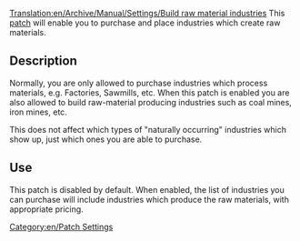 [[Translation:en/Archive/Manual/Settings/Build raw material industries]]
This [[en/Community/Patches/Patches|patch]] will enable you to purchase and place industries which create raw materials.

== Description ==

Normally, you are only allowed to purchase industries which process materials, e.g. Factories, Sawmills, etc.  When this patch is enabled you are also allowed to build raw-material producing industries such as coal mines, iron mines, etc.

This does not affect which types of "naturally occurring" industries which show up, just which ones you are able to purchase.

== Use ==

This patch is disabled by default.  When enabled, the list of industries you can purchase will include industries which produce the raw materials, with appropriate pricing.

[[Category:en/Patch Settings]]